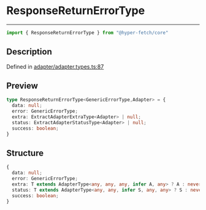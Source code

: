 

# ResponseReturnErrorType

<div class="api-docs__separator" data-reactroot="">

---

</div><div class="api-docs__import" data-reactroot="">

```ts
import { ResponseReturnErrorType } from "@hyper-fetch/core"
```

</div><div class="api-docs__section">

## Description

</div><div class="api-docs__description"><span class="api-docs__do-not-parse">



</span></div><p class="api-docs__definition">

Defined in [adapter/adapter.types.ts:87](https://github.com/BetterTyped/hyper-fetch/blob/c3e2c45/packages/core/src/adapter/adapter.types.ts#L87)

</p><div class="api-docs__section">

## Preview

</div><div class="api-docs__preview type">

```ts
type ResponseReturnErrorType<GenericErrorType,Adapter> = {
  data: null; 
  error: GenericErrorType; 
  extra: ExtractAdapterExtraType<Adapter> | null; 
  status: ExtractAdapterStatusType<Adapter> | null; 
  success: boolean; 
}
```

</div><div class="api-docs__section">

## Structure

</div><div class="api-docs__returns">

```ts
{
  data: null;
  error: GenericErrorType;
  extra: T extends AdapterType<any, any, any, infer A, any> ? A : never | null;
  status: T extends AdapterType<any, any, infer S, any, any> ? S : never | null;
  success: boolean;
}
```

</div>